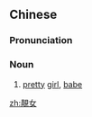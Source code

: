 {{also|靓女}}
==Chinese==
{{zh-forms|s=靓女}}

===Pronunciation===
{{zh-pron
|m=liàngnǚ
|c=leng3 neoi5-2,leng3-1 neoi5-2
|c-t=liang1 nui2
|cat=n
}}

===Noun===
{{zh-noun}}

# {{lb|zh|chiefly|Cantonese}} [[pretty]] [[girl]], [[babe]]

[[zh:靚女]]